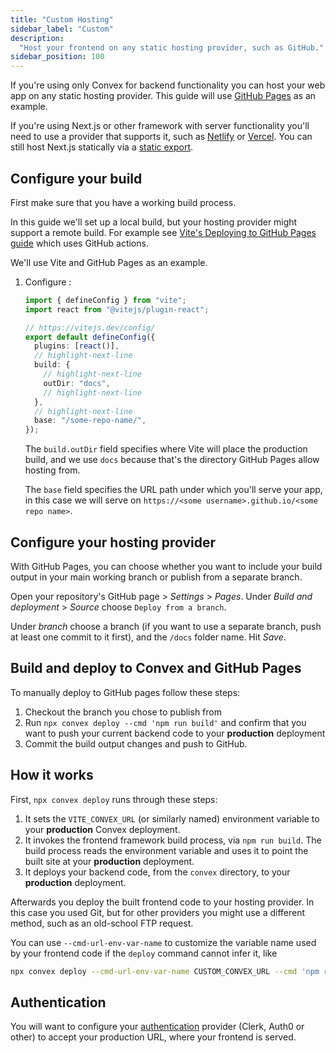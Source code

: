 ```yaml
---
title: "Custom Hosting"
sidebar_label: "Custom"
description:
  "Host your frontend on any static hosting provider, such as GitHub."
sidebar_position: 100
---
```


If you're using only Convex for backend functionality you can host your web app
on any static hosting provider. This guide will use
[GitHub Pages](https://pages.github.com/) as an example.

If you're using Next.js or other framework with server functionality you'll need
to use a provider that supports it, such as
[Netlify](/docs/production/hosting/netlify.mdx) or
[Vercel](/docs/production/hosting/vercel.mdx). You can still host Next.js
statically via a
[static export](https://nextjs.org/docs/pages/building-your-application/deploying/static-exports).

## Configure your build

First make sure that you have a working build process.

In this guide we'll set up a local build, but your hosting provider might
support a remote build. For example see
[Vite's Deploying to GitHub Pages guide](https://vitejs.dev/guide/static-deploy.html#github-pages)
which uses GitHub actions.

We'll use Vite and GitHub Pages as an example.

1. Configure <JSDialectFileName name="vite.config.ts" />:

   ```ts title="vite.config.ts"
   import { defineConfig } from "vite";
   import react from "@vitejs/plugin-react";

   // https://vitejs.dev/config/
   export default defineConfig({
     plugins: [react()],
     // highlight-next-line
     build: {
       // highlight-next-line
       outDir: "docs",
       // highlight-next-line
     },
     // highlight-next-line
     base: "/some-repo-name/",
   });
   ```

   The `build.outDir` field specifies where Vite will place the production
   build, and we use `docs` because that's the directory GitHub Pages allow
   hosting from.

   The `base` field specifies the URL path under which you'll serve your app, in
   this case we will serve on
   `https://<some username>.github.io/<some repo name>`.

## Configure your hosting provider

With GitHub Pages, you can choose whether you want to include your build output
in your main working branch or publish from a separate branch.

Open your repository's GitHub page > _Settings_ > _Pages_. Under _Build and
deployment_ > _Source_ choose `Deploy from a branch`.

Under _branch_ choose a branch (if you want to use a separate branch, push at
least one commit to it first), and the `/docs` folder name. Hit _Save_.

## Build and deploy to Convex and GitHub Pages

To manually deploy to GitHub pages follow these steps:

1. Checkout the branch you chose to publish from
2. Run `npx convex deploy --cmd 'npm run build'` and confirm that you want to
   push your current backend code to your **production** deployment
3. Commit the build output changes and push to GitHub.

## How it works

First, `npx convex deploy` runs through these steps:

1. It sets the `VITE_CONVEX_URL` (or similarly named) environment variable to
   your **production** Convex deployment.
2. It invokes the frontend framework build process, via `npm run build`. The
   build process reads the environment variable and uses it to point the built
   site at your **production** deployment.
3. It deploys your backend code, from the `convex` directory, to your
   **production** deployment.

Afterwards you deploy the built frontend code to your hosting provider. In this
case you used Git, but for other providers you might use a different method,
such as an old-school FTP request.

You can use `--cmd-url-env-var-name` to customize the variable name used by your
frontend code if the `deploy` command cannot infer it, like

```sh
npx convex deploy --cmd-url-env-var-name CUSTOM_CONVEX_URL --cmd 'npm run build'
```

## Authentication

You will want to configure your [authentication](/docs/auth.mdx) provider
(Clerk, Auth0 or other) to accept your production URL, where your frontend is
served.

